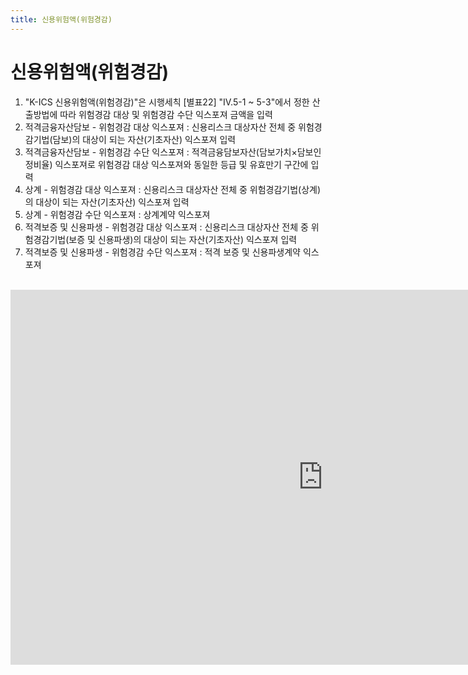 ```yaml
---
title: 신용위험액(위험경감)
---
```

# 신용위험액(위험경감)

<Accordion multiple activeIndex={[]}>
<AccordionTab header="[작성 요령]">

 1. "K-ICS 신용위험액(위험경감)"은 시행세칙 [별표22] "Ⅳ.5-1 ~ 5-3"에서 정한 산출방법에 따라 위험경감 대상 및 위험경감 수단 익스포져 금액을 입력
 2. 적격금융자산담보 - 위험경감 대상 익스포져 : 신용리스크 대상자산 전체 중 위험경감기법(담보)의 대상이 되는 자산(기초자산) 익스포져 입력
 3. 적격금융자산담보 - 위험경감 수단 익스포져 : 적격금융담보자산(담보가치×담보인정비율) 익스포져로 위험경감 대상 익스포져와 동일한 등급 및 유효만기 구간에 입력
 4. 상계 - 위험경감 대상 익스포져 : 신용리스크 대상자산 전체 중 위험경감기법(상계)의 대상이 되는 자산(기초자산) 익스포져 입력
 5. 상계 - 위험경감 수단 익스포져 : 상계계약 익스포져
 6. 적격보증 및 신용파생 - 위험경감 대상 익스포져 : 신용리스크 대상자산 전체 중 위험경감기법(보증 및 신용파생)의 대상이 되는 자산(기초자산) 익스포져 입력
 7. 적격보증 및 신용파생 - 위험경감 수단 익스포져 : 적격 보증 및 신용파생계약 익스포져

</AccordionTab>
</Accordion>

<br/>

<iframe width="1000" height="600" frameborder="0" scrolling="no"
src="https://onedrive.live.com/embed?resid=AB5F66CE0CF8D024%2116554&authkey=%21ACzRWZavyE-79hc&em=2
&wdAllowInteractivity=False&ActiveCell='6-3'!F10&Item='6-3'!A7:AM391
&wdHideGridlines=True
&wdDownloadButton=False
&waccluster=PSG3">
</iframe>
